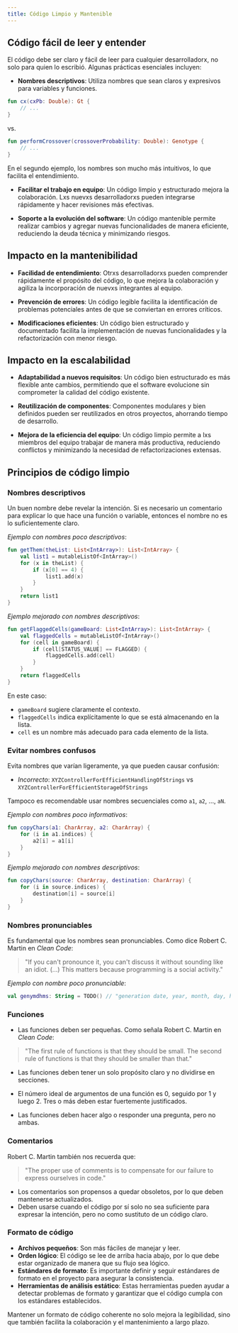 ```yaml
---
title: Código Limpio y Mantenible
---
```


## Código fácil de leer y entender

El código debe ser claro y fácil de leer para cualquier desarrolladorx, no solo para quien lo escribió. Algunas prácticas esenciales incluyen:

- **Nombres descriptivos**: Utiliza nombres que sean claros y expresivos para variables y funciones.

```kotlin
fun cx(cxPb: Double): Gt {
    // ...
}
```

vs.

```kotlin
fun performCrossover(crossoverProbability: Double): Genotype {
    // ...
}
```

En el segundo ejemplo, los nombres son mucho más intuitivos, lo que facilita el entendimiento.

- **Facilitar el trabajo en equipo**: Un código limpio y estructurado mejora la colaboración. Lxs nuevxs desarrolladorxs pueden integrarse rápidamente y hacer revisiones más efectivas.

- **Soporte a la evolución del software**: Un código mantenible permite realizar cambios y agregar nuevas funcionalidades de manera eficiente, reduciendo la deuda técnica y minimizando riesgos.

## Impacto en la mantenibilidad

- **Facilidad de entendimiento**: Otrxs desarrolladorxs pueden comprender rápidamente el propósito del código, lo que mejora la colaboración y agiliza la incorporación de nuevxs integrantes al equipo.

- **Prevención de errores**: Un código legible facilita la identificación de problemas potenciales antes de que se conviertan en errores críticos.

- **Modificaciones eficientes**: Un código bien estructurado y documentado facilita la implementación de nuevas funcionalidades y la refactorización con menor riesgo.

## Impacto en la escalabilidad

- **Adaptabilidad a nuevos requisitos**: Un código bien estructurado es más flexible ante cambios, permitiendo que el software evolucione sin comprometer la calidad del código existente.

- **Reutilización de componentes**: Componentes modulares y bien definidos pueden ser reutilizados en otros proyectos, ahorrando tiempo de desarrollo.

- **Mejora de la eficiencia del equipo**: Un código limpio permite a lxs miembros del equipo trabajar de manera más productiva, reduciendo conflictos y minimizando la necesidad de refactorizaciones extensas.

## Principios de código limpio

### Nombres descriptivos

Un buen nombre debe revelar la intención. Si es necesario un comentario para explicar lo que hace una función o variable, entonces el nombre no es lo suficientemente claro.

*Ejemplo con nombres poco descriptivos*:

```kotlin
fun getThem(theList: List<IntArray>): List<IntArray> {
    val list1 = mutableListOf<IntArray>()
    for (x in theList) {
        if (x[0] == 4) {
            list1.add(x)
        }
    }
    return list1
}
```

*Ejemplo mejorado con nombres descriptivos*:

```kotlin
fun getFlaggedCells(gameBoard: List<IntArray>): List<IntArray> {
    val flaggedCells = mutableListOf<IntArray>()
    for (cell in gameBoard) {
        if (cell[STATUS_VALUE] == FLAGGED) {
            flaggedCells.add(cell)
        }
    }
    return flaggedCells
}
```

En este caso:
- `gameBoard` sugiere claramente el contexto.
- `flaggedCells` indica explícitamente lo que se está almacenando en la lista.
- `cell` es un nombre más adecuado para cada elemento de la lista.

### Evitar nombres confusos

Evita nombres que varían ligeramente, ya que pueden causar confusión:

- *Incorrecto*: `XYZControllerForEfficientHandlingOfStrings` vs `XYZControllerForEfficientStorageOfStrings`

Tampoco es recomendable usar nombres secuenciales como `a1`, `a2`, ..., `aN`.

*Ejemplo con nombres poco informativos*:

```kotlin
fun copyChars(a1: CharArray, a2: CharArray) {
    for (i in a1.indices) {
        a2[i] = a1[i]
    }
}
```

*Ejemplo mejorado con nombres descriptivos*:

```kotlin
fun copyChars(source: CharArray, destination: CharArray) {
    for (i in source.indices) {
        destination[i] = source[i]
    }
}
```

### Nombres pronunciables

Es fundamental que los nombres sean pronunciables. Como dice Robert C. Martin en *Clean Code*:

> "If you can't pronounce it, you can't discuss it without sounding like an idiot. (...) This matters because programming is a social activity."

*Ejemplo con nombre poco pronunciable*:

```kotlin
val genymdhms: String = TODO() // "generation date, year, month, day, hour, minute, and second"
```

### Funciones

- Las funciones deben ser pequeñas. Como señala Robert C. Martin en *Clean Code*:

> "The first rule of functions is that they should be small. The second rule of functions is that they should be smaller than that."

- Las funciones deben tener un solo propósito claro y no dividirse en secciones.

- El número ideal de argumentos de una función es 0, seguido por 1 y luego 2. Tres o más deben estar fuertemente justificados.

- Las funciones deben hacer algo o responder una pregunta, pero no ambas.

### Comentarios

Robert C. Martin también nos recuerda que:

> "The proper use of comments is to compensate for our failure to express ourselves in code."

- Los comentarios son propensos a quedar obsoletos, por lo que deben mantenerse actualizados.
- Deben usarse cuando el código por sí solo no sea suficiente para expresar la intención, pero no como sustituto de un código claro.

### Formato de código

- **Archivos pequeños**: Son más fáciles de manejar y leer.
- **Orden lógico**: El código se lee de arriba hacia abajo, por lo que debe estar organizado de manera que su flujo sea lógico.
- **Estándares de formato**: Es importante definir y seguir estándares de formato en el proyecto para asegurar la consistencia.
- **Herramientas de análisis estático**: Estas herramientas pueden ayudar a detectar problemas de formato y garantizar que el código cumpla con los estándares establecidos.

Mantener un formato de código coherente no solo mejora la legibilidad, sino que también facilita la colaboración y el mantenimiento a largo plazo.
